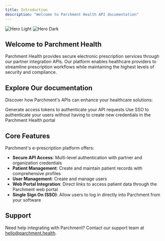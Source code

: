 ```yaml
---
title: Introduction
description: "Welcome to Parchment Health API documentation"
---
```


<img
  className="block dark:hidden"
  src="/images/hero-light.jpg"
  alt="Hero Light"
/>
<img
  className="hidden dark:block"
  src="/images/hero-dark.jpg"
  alt="Hero Dark"
/>

## Welcome to Parchment Health

Parchment Health provides secure electronic prescription services through our partner integration APIs. Our platform enables healthcare providers to streamline prescription workflows while maintaining the highest levels of security and compliance.


## Explore Our documentation

Discover how Parchment's APIs can enhance your healthcare solutions:

<CardGroup cols={2}>
  <Card
    title="API Docs"
    icon="key"
    href="api-reference/introduction"
  >
    Generate access tokens to authenticate your API requests
  </Card>
  <Card title="Single Sign On" icon="shield-check" href="sso/sso-integration-generic">
    Use SSO to authenticate your users without having to create new credentials
    in the Parchment Health portal
  </Card>
</CardGroup>

## Core Features

Parchment's e-prescription platform offers:

- **Secure API Access**: Multi-level authentication with partner and organization credentials
- **Patient Management**: Create and maintain patient records with comprehensive profiles
- **User Management**: Create and manage users
- **Web Portal Integration**: Direct links to access patient data through the Parchment web portal
- **Single Sign On (SSO)**: Allow users to log in directly into Parchment from your software

## Support

Need help integrating with Parchment? Contact our support team at [hello@parchment.health](mailto:hello@parchment.health).
